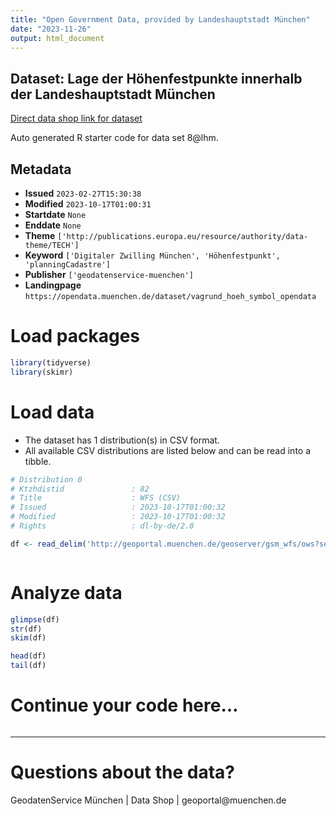 ```yaml
---
title: "Open Government Data, provided by Landeshauptstadt München"
date: "2023-11-26"
output: html_document
---
```


## Dataset: Lage der Höhenfestpunkte innerhalb der Landeshauptstadt München

[Direct data shop link for dataset](https://opendata.muenchen.de/dataset/vagrund_hoeh_symbol_opendata)

Auto generated R starter code for data set 8@lhm.

## Metadata

- **Issued** `2023-02-27T15:30:38`
- **Modified** `2023-10-17T01:00:31`
- **Startdate** `None`
- **Enddate** `None`
- **Theme** `['http://publications.europa.eu/resource/authority/data-theme/TECH']`
- **Keyword** `['Digitaler Zwilling München', 'Höhenfestpunkt', 'planningCadastre']`
- **Publisher** `['geodatenservice-muenchen']`
- **Landingpage** `https://opendata.muenchen.de/dataset/vagrund_hoeh_symbol_opendata`


# Load packages

```r

library(tidyverse)
library(skimr)

```

# Load data

-   The dataset has 1 distribution(s) in CSV format.
-   All available CSV distributions are listed below and can be read into a tibble.

```r

# Distribution 0
# Ktzhdistid               : 82
# Title                    : WFS (CSV)
# Issued                   : 2023-10-17T01:00:32
# Modified                 : 2023-10-17T01:00:32
# Rights                   : dl-by-de/2.0

df <- read_delim('http://geoportal.muenchen.de/geoserver/gsm_wfs/ows?service=WFS&amp;version=1.0.0&amp;request=GetFeature&amp;typeName=gsm_wfs:vagrund_hoeh_symbol_opendata&amp;outputFormat=csv')



```

# Analyze data

```r

glimpse(df)
str(df)
skim(df)

head(df)
tail(df)

```

# Continue your code here...

```r

```

------------------------------------------------------------------------

# Questions about the data?

GeodatenService München | Data Shop | geoportal@muenchen.de
